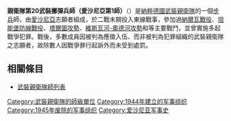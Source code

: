 {{noteTA
|G1=Military
|G2=地名
}}
{{Infobox military unit
|unit_name= 親衛隊第20武裝擲彈兵師（愛沙尼亞第1師）
| image=20th SS Division Logo.svg
| image_size = 100
|caption= 師徽記
|dates= 1944–1945
|country= {{flag|Nazi Germany}}
|branch= [[武裝親衛隊|武裝親衛隊]]
|type= [[步兵|步兵]]
|role= 
|size= [[師_(軍事)|師]]
|command_structure=
|garrison=
|garrison_label=
|nickname=
|patron=
|motto=
|colors=
|colors_label=
|march=
|mascot=
|equipment=
|equipment_label=
|battles= [[蘇德戰爭|蘇德戰爭]]
|notable_commanders= {{link-en|弗朗茲·澤弗·約瑟夫·瑪麗亞·奧格斯伯格|Franz Augsberger}}
}}

'''親衛隊第20武裝擲彈兵師（愛沙尼亞第1師）'''（{{lang-de|20. Waffen-Grenadier-Division der SS (estnische Nr. 1)}}）是[[納粹德國|納粹德國]][[武裝親衛隊|武裝親衛隊]]的一個[[步兵|步兵]]師，由[[愛沙尼亞|愛沙尼亞]]志願者組成，於二戰末期投入東線戰事，參加過[[納爾瓦戰役|納爾瓦戰役]]、[[坦能堡防線戰役|坦能堡防線戰役]]、[[塔爾圖攻勢|塔爾圖攻勢]]、[[維斯瓦河-奧德河攻勢|維斯瓦河-奧德河攻勢]]和{{le|上西西里亞進攻行動|Upper Silesian Offensive}}等主要戰鬥，並曾實施多起戰爭犯罪。戰後，多數成員因被判為應徵入伍、而非被判為犯罪組織的武裝親衛隊之志願者，故除數人因戰爭罪行起訴外而未受到處罰。

==相關條目==
*[[武裝親衛隊師列表|武裝親衛隊師列表]]

{{武裝親衛隊師}}
[[Category:武裝親衛隊的師級單位|Category:武裝親衛隊的師級單位]]
[[Category:1944年建立的军事组织|Category:1944年建立的军事组织]]
[[Category:1945年废除的军事组织|Category:1945年废除的军事组织]]
[[Category:爱沙尼亚军事史|Category:爱沙尼亚军事史]]